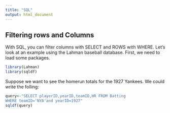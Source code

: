 ```yaml
---
title: "SQL"
output: html_document
---
```


## Filtering rows and Columns

With SQL, you can filter columns with SELECT and ROWS with WHERE. Let's look at an example using the Lahman baseball database. First, we need to load some packages. 

```r
library(Lahman)
library(sqldf)
```

Suppose we want to see the homerun totals for the 1927 Yankees. We could write the folling:

```r
query<-"SELECT playerID,yearID,teamID,HR FROM Batting
WHERE teamID='NYA'and yearID=1927"
sqldf(query)
```

